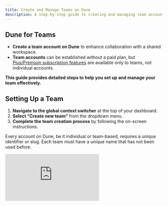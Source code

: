 ```yaml
---
title: Create and Manage Teams on Dune
description: A step-by-step guide to creating and managing team accounts on Dune.
---
```


## Dune for Teams
- **Create a team account on Dune** to enhance collaboration with a shared workspace. 
- **Team accounts** can be established without a paid plan, but [Plus/Premium subscription features](https://dune.com/pricing) are available only to teams, not individual accounts.

**This guide provides detailed steps to help you set up and manage your team effectively.**

## Setting Up a Team
1. **Navigate to the global context switcher** at the top of your dashboard.
2. **Select “Create new team”** from the dropdown menu.
3. **Complete the team creation process** by following the on-screen instructions.

<Note>Every account on Dune, be it individual or team-based, requires a unique identifier or slug. Each team must have a unique name that has not been used before.</Note>

<div
  style={{
    position: "relative",
    paddingBottom: "calc(56.71874999999999% + 41px)",
    height: 0,
    width: "100%"
  }}
>
  <iframe
    src="https://demo.arcade.software/u7D1Wjjodqz40soBdY9v?embed"
    frameBorder={0}
    loading="lazy"
    webkitallowfullscreen=""
    mozallowfullscreen=""
    allowFullScreen=""
    style={{
      position: "absolute",
      top: 0,
      left: 0,
      width: "100%",
      height: "100%",
      colorScheme: "light"
    }}
    title="Create "
  />
</div>

## Inviting Members & Assigning Roles
After setting up your team:
- **Invite New Members:** Click on **“Invite People”** and follow the instructions. During this process, assign [roles](/web-app/teams) to each new member:
  - **Admins** have full control over settings and memberships.
  - **Editors** can create and edit content.
  - **Viewers** can only view content.
- **Use a URL to Invite Members:** Alternatively, share a direct invitation URL with prospective team members.


<div
  style={{
    position: "relative",
    paddingBottom: "calc(56.71874999999999% + 41px)",
    height: 0,
    width: "100%"
  }}
>
  <iframe
    src="https://demo.arcade.software/gsRWeOexH1dchsNlzAgV?embed"
    frameBorder={0}
    loading="lazy"
    webkitallowfullscreen=""
    mozallowfullscreen=""
    allowFullScreen=""
    style={{
      position: "absolute",
      top: 0,
      left: 0,
      width: "100%",
      height: "100%",
      colorScheme: "light"
    }}
    title="Invite member after team creation"
  />
</div>

To add members later, select **“Invite Members”** from the **“+ Create”** button.

<div
  style={{
    position: "relative",
    paddingBottom: "calc(56.71874999999999% + 41px)",
    height: 0,
    width: "100%"
  }}
>
  <iframe
    src="https://demo.arcade.software/vY7hSNwbGKnftBKv1iuW?embed"
    frameBorder={0}
    loading="lazy"
    webkitallowfullscreen=""
    mozallowfullscreen=""
    allowFullScreen=""
    style={{
      position: "absolute",
      top: 0,
      left: 0,
      width: "100%",
      height: "100%",
      colorScheme: "light"
    }}
    title="create shortcut to invite members"
  />
</div>

## Managing Subscriptions
Manage your team's subscriptions and settings by navigating to the **team account settings page**, where you can:
- **Modify Your Plan:** Change your subscription plan or opt for annual billing to save costs.
- **View Usage Statistics:** Check your usage of credits, CSV uploads, and private content quotas.
- **Manage Additional Credits:** If you need more credits than your plan provides, adjust the **“Limit extra credits”** field to set a maximum dollar amount for additional purchases. *The default limit is $0 to prevent unexpected charges.*


<div
  style={{
    position: "relative",
    paddingBottom: "calc(55.052083333333336% + 41px)",
    height: 0,
    width: "100%"
  }}
>
  <iframe
    src="https://demo.arcade.software/ZlfGf8sftzaZG89Hmzpi?embed"
    frameBorder={0}
    loading="lazy"
    webkitallowfullscreen=""
    mozallowfullscreen=""
    allowFullScreen=""
    style={{
      position: "absolute",
      top: 0,
      left: 0,
      width: "100%",
      height: "100%",
      colorScheme: "light"
    }}
    title="Credit usage in setting"
  />
</div>

This section allows you to manage the **“pay-as-you-go”** feature. If you wish to purchase additional credits beyond your plan's allocation, adjust the **“Limit extra credits”** field. Set a maximum dollar amount for additional credits. By default, this limit is set to $0.

<div
  style={{
    position: "relative",
    paddingBottom: "calc(55.052083333333336% + 41px)",
    height: 0,
    width: "100%"
  }}
>
  <iframe
    src="https://demo.arcade.software/GVMZIgTl3YurU5NGEcDi?embed"
    frameBorder={0}
    loading="lazy"
    webkitallowfullscreen=""
    mozallowfullscreen=""
    allowFullScreen=""
    style={{
      position: "absolute",
      top: 0,
      left: 0,
      width: "100%",
      height: "100%",
      colorScheme: "light"
    }}
    title="Edit credit limit "
  />
</div>

## Switching Contexts
Easily toggle between different team or individual accounts using the **global context switcher.** This feature allows you to manage multiple projects or team environments from a single account.

<div
  style={{
    position: "relative",
    paddingBottom: "calc(56.71874999999999% + 41px)",
    height: 0,
    width: "100%"
  }}
>
  <iframe
    src="https://demo.arcade.software/k69niBpzuRYtXM8Y3C8w?embed"
    frameBorder={0}
    loading="lazy"
    webkitallowfullscreen=""
    mozallowfullscreen=""
    allowFullScreen=""
    style={{
      position: "absolute",
      top: 0,
      left: 0,
      width: "100%",
      height: "100%",
      colorScheme: "light"
    }}
    title="easily switch context "
  />
</div>
